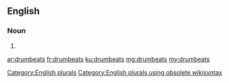 ==English==

===Noun===
{{head|en}}

# {{plural of|drumbeat}}

[[Category:English plurals]][[Category:English plurals using obsolete wikisyntax]]

[[ar:drumbeats]]
[[fr:drumbeats]]
[[ku:drumbeats]]
[[mg:drumbeats]]
[[my:drumbeats]]